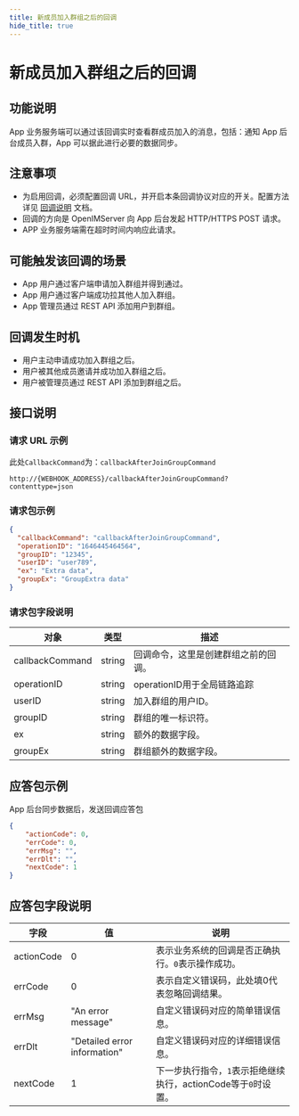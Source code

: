 ```yaml
---
title: 新成员加入群组之后的回调
hide_title: true
---
```



# 新成员加入群组之后的回调

## 功能说明
App 业务服务端可以通过该回调实时查看群成员加入的消息，包括：通知 App 后台成员入群，App 可以据此进行必要的数据同步。

## 注意事项
- 为启用回调，必须配置回调 URL，并开启本条回调协议对应的开关。配置方法详见 [回调说明](../introduction) 文档。
- 回调的方向是 OpenIMServer 向 App 后台发起 HTTP/HTTPS POST 请求。
- APP 业务服务端需在超时时间内响应此请求。


## 可能触发该回调的场景
- App 用户通过客户端申请加入群组并得到通过。
- App 用户通过客户端成功拉其他人加入群组。
- App 管理员通过 REST API 添加用户到群组。

## 回调发生时机
- 用户主动申请成功加入群组之后。
- 用户被其他成员邀请并成功加入群组之后。
- 用户被管理员通过 REST API 添加到群组之后。

## 接口说明

### 请求 URL 示例
此处`CallbackCommand`为：`callbackAfterJoinGroupCommand`
```plaintext
http://{WEBHOOK_ADDRESS}/callbackAfterJoinGroupCommand?contenttype=json
```

### 请求包示例

```json
{
  "callbackCommand": "callbackAfterJoinGroupCommand",
  "operationID": "1646445464564",
  "groupID": "12345",
  "userID": "user789",
  "ex": "Extra data",
  "groupEx": "GroupExtra data"
}

```


### 请求包字段说明

| 对象                     | 类型   | 描述                                                    |
|-------------------------|--------|----------------------------------------------------------------|
| callbackCommand         | string | 回调命令，这里是创建群组之前的回调。                             |
| operationID | string | operationID用于全局链路追踪 |
| userID                  | string | 加入群组的用户ID。                                             |
| groupID                 | string | 群组的唯一标识符。                                               |
| ex                      | string | 额外的数据字段。                                                 |
| groupEx                 | string | 群组额外的数据字段。                                              |

## 应答包示例
App 后台同步数据后，发送回调应答包

```json
{
    "actionCode": 0,
    "errCode": 0,
    "errMsg": "",
    "errDlt": "",
    "nextCode": 1
}

```

## 应答包字段说明

| 字段         | 值                           | 说明                                       |
|-------------|------------------------------|------------------------------------------|
| actionCode  | 0                            | 表示业务系统的回调是否正确执行。`0`表示操作成功。     |
| errCode     | 0                            | 表示自定义错误码，此处填0代表忽略回调结果。|
| errMsg      | "An error message"           | 自定义错误码对应的简单错误信息。|
| errDlt      | "Detailed error information" | 自定义错误码对应的详细错误信息。|
| nextCode    | 1                            | 下一步执行指令，`1`表示拒绝继续执行，actionCode等于`0`时设置。|


